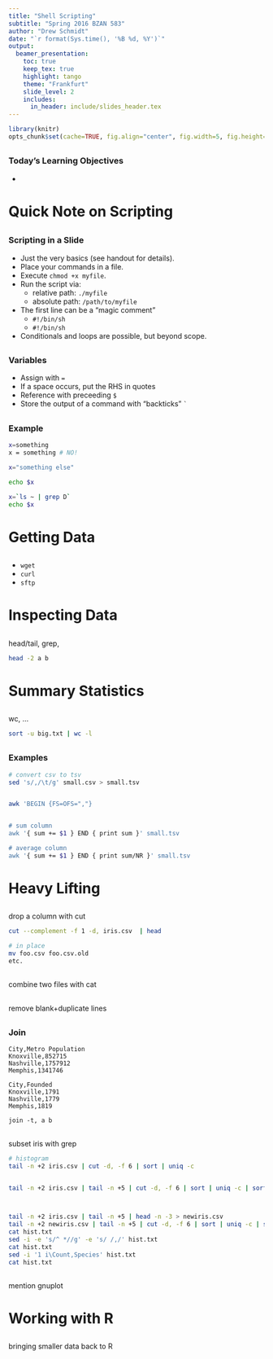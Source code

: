 ```yaml
---
title: "Shell Scripting"
subtitle: "Spring 2016 BZAN 583"
author: "Drew Schmidt"
date: "`r format(Sys.time(), '%B %d, %Y')`"
output:
  beamer_presentation:
    toc: true
    keep_tex: true
    highlight: tango
    theme: "Frankfurt"
    slide_level: 2
    includes:
      in_header: include/slides_header.tex
---
```


```r
library(knitr)
opts_chunk$set(cache=TRUE, fig.align="center", fig.width=5, fig.height=3)
```



##
### Today's Learning Objectives
* 



# Quick Note on Scripting

##
### Scripting in a Slide
* Just the very basics (see handout for details).
* Place your commands in a file.
* Execute `chmod +x myfile`.
* Run the script via:
    * relative path: `./myfile`
    * absolute path: `/path/to/myfile`
* The first line can be a "magic comment"
    * `#!/bin/sh`
    * `#!/bin/sh`
* Conditionals and loops are possible, but beyond scope.

##
### Variables
* Assign with `=`
* If a space occurs, put the RHS in quotes
* Reference with preceeding `$`
* Store the output of a command with "backticks" `` ` ``


##
### Example
```bash
x=something
x = something # NO!

x="something else"

echo $x

x=`ls ~ | grep D`
echo $x
```




# Getting Data

##
### 
* `wget`
* `curl`
* `sftp`


# Inspecting Data

##
### 
head/tail, grep, 

```bash
head -2 a b
```


# Summary Statistics

##
### 
wc, ...


```bash
sort -u big.txt | wc -l
```


##
### Examples
```bash
# convert csv to tsv
sed 's/,/\t/g' small.csv > small.tsv


awk 'BEGIN {FS=OFS=","} 


# sum column
awk '{ sum += $1 } END { print sum }' small.tsv

# average column
awk '{ sum += $1 } END { print sum/NR }' small.tsv


```






# Heavy Lifting

##
###

drop a column with cut

```bash
cut --complement -f 1 -d, iris.csv  | head

# in place
mv foo.csv foo.csv.old
etc.
```

##
###

combine two files with cat

##
###
remove blank+duplicate lines

##
### Join

```
City,Metro Population
Knoxville,852715
Nashville,1757912
Memphis,1341746

City,Founded
Knoxville,1791
Nashville,1779
Memphis,1819

join -t, a b
```


##
###

subset iris with grep

```bash
# histogram
tail -n +2 iris.csv | cut -d, -f 6 | sort | uniq -c


tail -n +2 iris.csv | tail -n +5 | cut -d, -f 6 | sort | uniq -c | sort -rn



tail -n +2 iris.csv | tail -n +5 | head -n -3 > newiris.csv
tail -n +2 newiris.csv | tail -n +5 | cut -d, -f 6 | sort | uniq -c | sort -rn > hist.txt
cat hist.txt
sed -i -e 's/^ *//g' -e 's/ /,/' hist.txt
cat hist.txt
sed -i '1 i\Count,Species' hist.txt
cat hist.txt
```

##
###

mention gnuplot



# Working with R

##
###
bringing smaller data back to R






